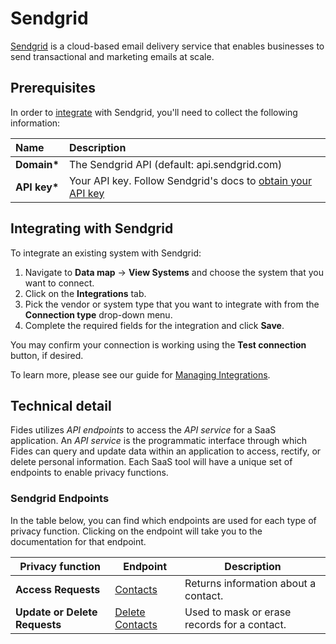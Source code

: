 
# Sendgrid

[Sendgrid](https://www.sendgrid.com) is a cloud-based email delivery service that enables businesses to send transactional and marketing emails at scale.

## Prerequisites

In order to [integrate](/docs/user-guides/integrations) with Sendgrid, you'll need to collect the following information:

| Name          | Description                                                                                                                                                   |
| :------------ | :------------------------------------------------------------------------------------------------------------------------------------------------------------ |
| **Domain\***  | The Sendgrid API (default: api.sendgrid.com)                                                                                                                  |
| **API key\*** | Your API key. Follow Sendgrid's docs to [obtain your API key](https://docs.sendgrid.com/api-reference/how-to-use-the-sendgrid-v3-api/authentication#api-keys) |

## Integrating with Sendgrid

To integrate an existing system with Sendgrid:

1. Navigate to **Data map** → **View Systems** and choose the system that you want to connect.
2. Click on the **Integrations** tab.
3. Pick the vendor or system type that you want to integrate with from the **Connection type** drop-down menu.
4. Complete the required fields for the integration and click **Save**.

You may confirm your connection is working using the **Test connection** button, if desired.

To learn more, please see our guide for [Managing Integrations](/docs/user-guides/integrations/manage-integrations).

## Technical detail

Fides utilizes _API endpoints_ to access the _API service_ for a SaaS application. An _API service_ is the programmatic interface through which Fides can query and update data within an application to access, rectify, or delete personal information. Each SaaS tool will have a unique set of endpoints to enable privacy functions.

### Sendgrid Endpoints

In the table below, you can find which endpoints are used for each type of privacy function. Clicking on the endpoint will take you to the documentation for that endpoint.

| Privacy function              | Endpoint                                                                            | Description                                  |
| ----------------------------- | ----------------------------------------------------------------------------------- | -------------------------------------------- |
| **Access Requests**           | [Contacts](https://docs.sendgrid.com/api-reference/contacts/get-contacts-by-emails) | Returns information about a contact.         |
| **Update or Delete Requests** | [Delete Contacts](https://docs.sendgrid.com/api-reference/contacts/delete-contacts) | Used to mask or erase records for a contact. |
